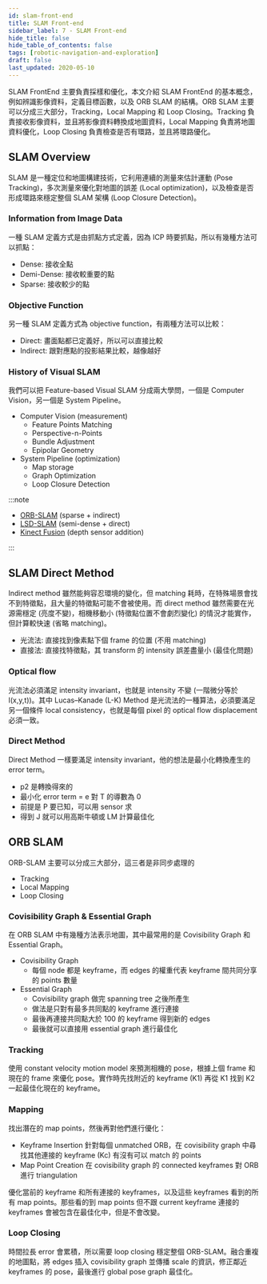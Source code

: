 ```yaml
---
id: slam-front-end
title: SLAM Front-end
sidebar_label: 7 - SLAM Front-end
hide_title: false
hide_table_of_contents: false
tags: [robotic-navigation-and-exploration]
draft: false
last_updated: 2020-05-10
---
```


SLAM FrontEnd 主要負責採樣和優化，本文介紹 SLAM FrontEnd 的基本概念，例如辨識影像資料，定義目標函數，以及 ORB SLAM 的結構。ORB SLAM 主要可以分成三大部分，Tracking，Local Mapping 和 Loop Closing。Tracking 負責接收影像資料，並且將影像資料轉換成地圖資料，Local Mapping 負責將地圖資料優化，Loop Closing 負責檢查是否有環路，並且將環路優化。

## SLAM Overview

SLAM 是一種定位和地圖構建技術，它利用連續的測量來估計運動 (Pose Tracking)，多次測量來優化對地圖的誤差 (Local optimization)，以及檢查是否形成環路來穩定整個 SLAM 架構 (Loop Closure Detection)。

<fig
  src="/img/learning/robotic-navigation-and-exploration/07-slam-front-end/slam_overview.png"
  caption="SLAM Overview"
/>

### Information from Image Data

一種 SLAM 定義方式是由抓點方式定義，因為 ICP 時要抓點，所以有幾種方法可以抓點：

- Dense: 接收全點
- Demi-Dense: 接收較重要的點
- Sparse: 接收較少的點

<fig
  src="/img/learning/robotic-navigation-and-exploration/07-slam-front-end/slam_image_type.png"
  caption="SLAM Image Type"
/>

### Objective Function

另一種 SLAM 定義方式為 objective function，有兩種方法可以比較：

- Direct: 畫面點都已定義好，所以可以直接比較
- Indirect: 跟對應點的投影結果比較，越像越好

<fig
  src="/img/learning/robotic-navigation-and-exploration/07-slam-front-end/slam_methods.png"
  caption="SLAM Methods"
/>

### History of Visual SLAM

我們可以把 Feature-based Visual SLAM 分成兩大學問，一個是 Computer Vision，另一個是 System Pipeline。

- Computer Vision (measurement)
  - Feature Points Matching
  - Perspective-n-Points
  - Bundle Adjustment
  - Epipolar Geometry
- System Pipeline (optimization)
  - Map storage
  - Graph Optimization
  - Loop Closure Detection

<fig
  src="/img/learning/robotic-navigation-and-exploration/07-slam-front-end/slam_history.png"
  caption="SLAM History"
/>

:::note

- [ORB-SLAM](https://www.youtube.com/watch?v=IuBGKxgaxS0) (sparse + indirect)
- [LSD-SLAM](https://www.youtube.com/watch?v=GnuQzP3gty4) (semi-dense + direct)
- [Kinect Fusion](https://www.youtube.com/watch?v=KOUSSlKUJ-A) (depth sensor addition)

:::

## SLAM Direct Method

Indirect method 雖然能夠容忍環境的變化，但 matching 耗時，在特殊場景會找不到特徵點，且大量的特徵點可能不會被使用。而 direct method 雖然需要在光源需穩定 (亮度不變)，相機移動小 (特徵點位置不會劇烈變化) 的情況才能實作，但計算較快速 (省略 matching)。

- 光流法: 直接找到像素點下個 frame 的位置 (不用 matching)
- 直接法: 直接找特徵點，其 transform 的 intensity 誤差盡量小 (最佳化問題)

### Optical flow

光流法必須滿足 intensity invariant，也就是 intensity 不變 (一階微分等於 I(x,y,t))。其中 Lucas–Kanade (L-K) Method 是光流法的一種算法，必須要滿足另一個條件 local consistency，也就是每個 pixel 的 optical flow displacement 必須一致。

<fig
  src="/img/learning/robotic-navigation-and-exploration/07-slam-front-end/optical_flow.png"
  caption="Optical Flow"
/>

### Direct Method

Direct Method 一樣要滿足 intensity invariant，他的想法是最小化轉換產生的 error term。

- p2 是轉換得來的
- 最小化 error term = e 對 T 的導數為 0
- 前提是 P 要已知，可以用 sensor 求
- 得到 J 就可以用高斯牛頓或 LM 計算最佳化

<fig
  src="/img/learning/robotic-navigation-and-exploration/07-slam-front-end/direct_method.png"
  caption="Direct Method"
/>

<fig
  src="/img/learning/robotic-navigation-and-exploration/07-slam-front-end/direct_method_optimization.png"
  caption="Direct Method Optimization"
/>

## ORB SLAM

ORB-SLAM 主要可以分成三大部分，這三者是非同步處理的

- Tracking
- Local Mapping
- Loop Closing

<fig
  src="/img/learning/robotic-navigation-and-exploration/07-slam-front-end/orb_slam_structure.png"
  caption="ORB SLAM Structure"
/>

### Covisibility Graph & Essential Graph

在 ORB SLAM 中有幾種方法表示地圖，其中最常用的是 Covisibility Graph 和 Essential Graph。

- Covisibility Graph
  - 每個 node 都是 keyframe，而 edges 的權重代表 keyframe 間共同分享的 points 數量
- Essential Graph
  - Covisibility graph 做完 spanning tree 之後所產生
  - 做法是只對有最多共同點的 keyframe 進行連接
  - 最後再連接共同點大於 100 的 keyframe 得到新的 edges
  - 最後就可以直接用 essential graph 進行最佳化

<fig
  src="/img/learning/robotic-navigation-and-exploration/07-slam-front-end/orb_slam_graph.png"
  caption="ORB SLAM Graph"
/>

### Tracking

使用 constant velocity motion model 來預測相機的 pose，根據上個 frame 和現在的 frame 來優化 pose。實作時先找附近的 keyframe (K1) 再從 K1 找到 K2 一起最佳化現在的 keyframe。

<fig
  src="/img/learning/robotic-navigation-and-exploration/07-slam-front-end/orb_slam_tracking.png"
  caption="ORB SLAM Tracking"
/>

### Mapping

找出潛在的 map points，然後再對他們進行優化：

- Keyframe Insertion 針對每個 unmatched ORB，在 covisibility graph 中尋找其他連接的 keyframe (Kc) 有沒有可以 match 的 points
- Map Point Creation 在 covisibility graph 的 connected keyframes 對 ORB 進行 triangulation

<fig
  src="/img/learning/robotic-navigation-and-exploration/07-slam-front-end/orb_slam_mapping.png"
  caption="ORB SLAM Mapping"
/>

優化當前的 keyframe 和所有連接的 keyframes，以及這些 keyframes 看到的所有 map points。那些看的到 map points 但不跟 current keyframe 連接的 keyframes 會被包含在最佳化中，但是不會改變。

### Loop Closing

時間拉長 error 會累積，所以需要 loop closing 穩定整個 ORB-SLAM。融合重複的地圖點，將 edges 插入 covisibility graph 並傳播 scale 的資訊，修正鄰近 keyframes 的 pose，最後進行 global pose graph 最佳化。

<fig
  src="/img/learning/robotic-navigation-and-exploration/07-slam-front-end/orb_slam_closing.png"
  caption="ORB SLAM Closing"
/>
